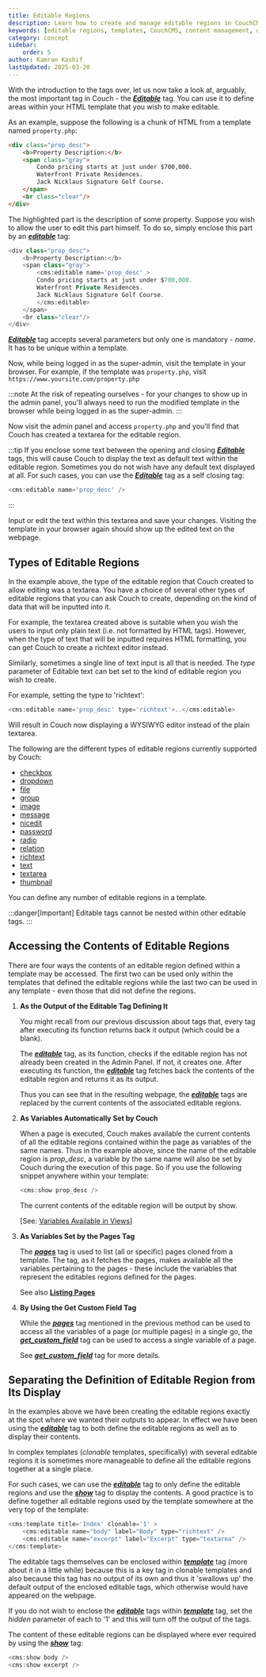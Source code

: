 ```yaml
---
title: Editable Regions
description: Learn how to create and manage editable regions in CouchCMS templates
keywords: [editable regions, templates, CouchCMS, content management, dynamic content]
category: concept
sidebar:
    order: 5
author: Kamran Kashif
lastUpdated: 2025-03-20
---
```



With the introduction to the tags over, let us now take a look at, arguably, the most important tag in Couch - the [__*Editable*__](../../tags-reference/editable.html) tag.
You can use it to define areas within your HTML template that you wish to make editable.

As an example, suppose the following is a chunk of HTML from a template named `property.php`:

```html title="property.php"
<div class="prop_desc">
    <b>Property Description:</b>
    <span class="gray">
        Condo pricing starts at just under $700,000.
        Waterfront Private Residences.
        Jack Nicklaus Signature Golf Course.
    </span>
    <br class="clear"/>
</div>
```

The highlighted part is the description of some property. Suppose you wish to allow the user to edit this part himself.
To do so, simply enclose this part by an [__*editable*__](../../tags-reference/editable/) tag:

```php title="property.php"
<div class="prop_desc">
    <b>Property Description:</b>
    <span class="gray">
        <cms:editable name='prop_desc' >
        Condo pricing starts at just under $700,000.
        Waterfront Private Residences.
        Jack Nicklaus Signature Golf Course.
        </cms:editable>
    </span>
    <br class="clear"/>
</div>
```

[__*Editable*__](../../tags-reference/editable/) tag accepts several parameters but only one is mandatory - _name_. It has to be unique within a template.

Now, while being logged in as the super-admin, visit the template in your browser.
For example, if the template was `property.php`, visit `https://www.yoursite.com/property.php`

:::note
At the risk of repeating ourselves - for your changes to show up in the admin panel, you'll always need to run the modified template in the browser while being logged in as the super-admin.
:::

Now visit the admin panel and access `property.php` and you'll find that Couch has created a textarea for the editable region.

:::tip
If you enclose some text between the opening and closing [__*Editable*__](../../tags-reference/editable/) tags, this will cause Couch to display the text as default text within the editable region. Sometimes you do not wish have any default text displayed at all. For such cases, you can use the [__*Editable*__](../../tags-reference/editable/) tag as a self closing tag:

```php
<cms:editable name='prop_desc' />
```
:::

Input or edit the text within this textarea and save your changes.
Visiting the template in your browser again should show up the edited text on the webpage.

## Types of Editable Regions

In the example above, the type of the editable region that Couch created to allow editing was a textarea.
You have a choice of several other types of editable regions that you can ask Couch to create, depending on the kind of data that will be inputted into it.

For example, the textarea created above is suitable when you wish the users to input only plain text (i.e. not formatted by HTML tags). However, when the type of text that will be inputted requires HTML formatting, you can get Couch to create a richtext editor instead.

Similarly, sometimes a single line of text input is all that is needed.
The _type_ parameter of Editable text can bet set to the kind of editable region you wish to create.

For example, setting the type to 'richtext':

```php
<cms:editable name='prop_desc' type='richtext'>..</cms:editable>
```

Will result in Couch now displaying a WYSIWYG editor instead of the plain textarea.

The following are the different types of editable regions currently supported by Couch:

- [checkbox](../../tags-reference/editable/checkbox.html)
- [dropdown](../../tags-reference/editable/dropdown.html)
- [file](../../tags-reference/editable/file.html)
- [group](../../tags-reference/editable/group.html)
- [image](../../tags-reference/editable/image.html)
- [message](../../tags-reference/editable/message.html)
- [nicedit](../../tags-reference/editable/nicedit.html)
- [password](../../tags-reference/editable/password.html)
- [radio](../../tags-reference/editable/radio.html)
- [relation](../../tags-reference/editable/relation.html)
- [richtext](../../tags-reference/editable/richtext.html)
- [text](../../tags-reference/editable/text.html)
- [textarea](../../tags-reference/editable/textarea.html)
- [thumbnail](../../tags-reference/editable/thumbnail.html)

You can define any number of editable regions in a template.

:::danger[Important]
Editable tags cannot be nested within other editable tags.
:::

## Accessing the Contents of Editable Regions

There are four ways the contents of an editable region defined within a template may be accessed. The first two can be used only within the templates that defined the editable regions while the last two can be used in any template - even those that did not define the regions.

<Steps>

1. **As the Output of the Editable Tag Defining It**

    You might recall from our previous discussion about tags that, every tag after executing its function returns back it output (which could be a blank).

    The [__*editable*__](../../tags-reference/editable/) tag, as its function, checks if the editable region has not already been created in the Admin Panel. If not, it creates one. After executing its function, the [__*editable*__](../../tags-reference/editable/) tag fetches back the contents of the editable region and returns it as its output.

    Thus you can see that in the resulting webpage, the [__*editable*__](../../tags-reference/editable/) tags are replaced by the current contents of the associated editable regions.

2. **As Variables Automatically Set by Couch**

    When a page is executed, Couch makes available the current contents of all the editable regions contained within the page as variables of the same names.
    Thus in the example above, since the name of the editable region is *prop\_desc*, a variable by the same name will also be set by Couch during the execution of this page.
    So if you use the following snippet anywhere within your template:

    ```php
    <cms:show prop_desc />
    ```

    The current contents of the editable region will be output by show.

    \[See: [Variables Available in Views](../variables-in-views.html)\]

3. **As Variables Set by the Pages Tag**

    The [__*pages*__](../../tags-reference/pages.html) tag is used to list (all or specific) pages cloned from a template. The tag, as it fetches the pages, makes available all the variables pertaining to the pages - these include the variables that represent the editables regions defined for the pages.

    See also [**Listing Pages**](../listing-pages.html)

4. **By Using the Get Custom Field Tag**

    While the [__*pages*__](../../tags-reference/pages.html) tag mentioned in the previous method can be used to access all the variables of a page (or multiple pages) in a single go, the [__*get\_custom\_field*__](../../tags-reference/get_custom_field.html) tag can be used to access a single variable of a page.

    See [__*get_custom_field*__](../../tags-reference/get_custom_field.html) tag for more details.

</Steps>

## Separating the Definition of Editable Region from Its Display

In the examples above we have been creating the editable regions exactly at the spot where we wanted their outputs to appear. In effect we have been using the [__*editable*__](../../tags-reference/editable/) tag to both define the editable regions as well as to display their contents.

In complex templates (_clonable_ templates, specifically) with several editable regions it is sometimes more manageable to define all the editable regions together at a single place.

For such cases, we can use the [__*editable*__](../../tags-reference/editable/) tag to only define the editable regions and use the [__*show*__](../../tags-reference/show/) tag to display the contents.
A good practice is to define together all editable regions used by the template somewhere at the very top of the template:

```php title="index.php"
<cms:template title='Index' clonable='1' >
    <cms:editable name="body" label="Body" type="richtext" />
    <cms:editable name="excerpt" label="Excerpt" type="textarea" />
</cms:template>
```

The editable tags themselves can be enclosed within [__*template*__](../../tags-reference/template/) tag (more about it in a little while) because this is a key tag in clonable templates and also because this tag has no output of its own and thus it 'swallows up' the default output of the enclosed editable tags, which otherwise would have appeared on the webpage.

If you do not wish to enclose the [__*editable*__](../../tags-reference/editable/) tags within [__*template*__](../../tags-reference/template/) tag, set the _hidden_ parameter of each to '1' and this will turn off the output of the tags.

The content of these editable regions can be displayed where ever required by using the [__*show*__](../../tags-reference/show/) tag:

```php
<cms:show body />
<cms:show excerpt />
```
